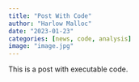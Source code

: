 ```yaml
---
title: "Post With Code"
author: "Harlow Malloc"
date: "2023-01-23"
categories: [news, code, analysis]
image: "image.jpg"
---
```


This is a post with executable code.
